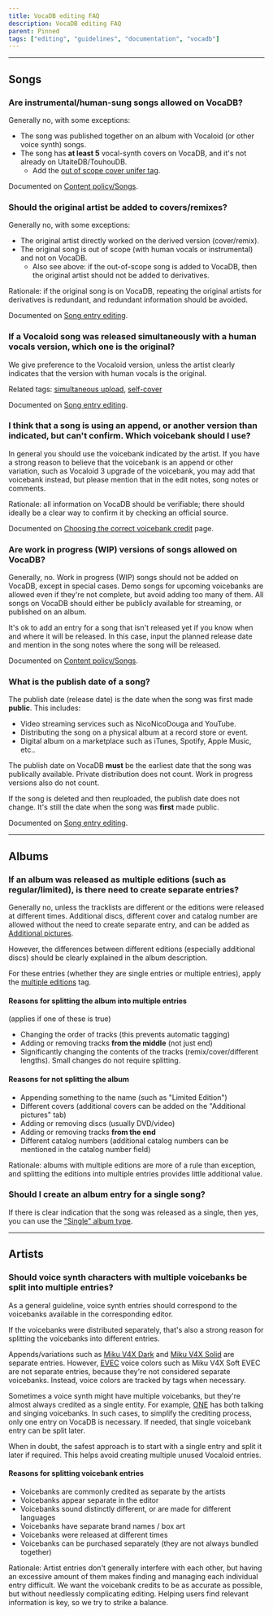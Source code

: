 ---
title: VocaDB editing FAQ
description: VocaDB editing FAQ
parent: Pinned
tags: ["editing", "guidelines", "documentation", "vocadb"]
---

----

## Songs

### Are instrumental/human-sung songs allowed on VocaDB?

Generally no, with some exceptions:
* The song was published together on an album with Vocaloid (or other voice synth) songs.
* The song has **at least 5** vocal-synth covers on VocaDB, and it's not already on UtaiteDB/TouhouDB.
    * Add the [out of scope cover unifer tag](https://vocadb.net/T/6751/out-of-scope-cover-unifier).

Documented on [Content policy/Songs](/docs/other-guidelines/content-policy#Songs).

### Should the original artist be added to covers/remixes?

Generally no, with some exceptions:
* The original artist directly worked on the derived version (cover/remix).
* The original song is out of scope (with human vocals or instrumental) and not on VocaDB. 
    * Also see above: if the out-of-scope song is added to VocaDB, then the original artist should not be added to derivatives.

Rationale: if the original song is on VocaDB, repeating the original artists for derivatives is redundant, and redundant information should be avoided.

Documented on [Song entry editing](/docs/songs/song-entry-editing#tab-artists).

### If a Vocaloid song was released simultaneously with a human vocals version, which one is the original?

We give preference to the Vocaloid version, unless the artist clearly indicates that the version with human vocals is the original.

Related tags: [simultaneous upload](https://vocadb.net/T/4946/simultaneous-upload), [self-cover](https://vocadb.net/T/391)

Documented on [Song entry editing](/docs/songs/song-entry-editing#cover).

### I think that a song is using an append, or another version than indicated, but can't confirm. Which voicebank should I use?

In general you should use the voicebank indicated by the artist. If you have a strong reason to believe that the voicebank is an append or other variation, such as Vocaloid 3 upgrade of the voicebank, you may add that voicebank instead, but please mention that in the edit notes, song notes or comments.

Rationale: all information on VocaDB should be verifiable; there should ideally be a clear way to confirm it by checking an official source.

Documented on [Choosing the correct voicebank credit](/docs/other-guidelines/choosing-the-correct-voicebank-credit) page.

### Are work in progress (WIP) versions of songs allowed on VocaDB?

Generally, no. Work in progress (WIP) songs should not be added on VocaDB, except in special cases. Demo songs for upcoming voicebanks are allowed even if they're not complete, but avoid adding too many of them. All songs on VocaDB should either be publicly available for streaming, or published on an album.

It's ok to add an entry for a song that isn't released yet if you know when and where it will be released. In this case, input the planned release date and mention in the song notes where the song will be released.

Documented on [Content policy/Songs](/docs/other-guidelines/content-policy#Songs).

### What is the publish date of a song?

The publish date (release date) is the date when the song was first made **public**. This includes: 
* Video streaming services such as NicoNicoDouga and YouTube.
* Distributing the song on a physical album at a record store or event.
* Digital album on a marketplace such as iTunes, Spotify, Apple Music, etc.. 

The publish date on VocaDB **must** be the earliest date that the song was publically available. Private distribution does not count. Work in progress versions also do not count.

If the song is deleted and then reuploaded, the publish date does not change. It's still the date when the song was **first** made public.

Documented on [Song entry editing](/docs/songs/song-entry-editing#publish-date).

----

## Albums

### If an album was released as multiple editions (such as regular/limited), is there need to create separate entries?

Generally no, unless the tracklists are different or the editions were released at different times. Additional discs, different cover and catalog number are allowed without the need to create separate entry, and can be added as [Additional pictures](/docs/albums/album-entry-editing#tab-additional-pictures).

However, the differences between different editions (especially additional discs) should be clearly explained in the album description.

For these entries (whether they are single entries or multiple entries), apply the [multiple editions](http://vocadb.net/T/4877/multiple-editions) tag.

#### Reasons for splitting the album into multiple entries

(applies if one of these is true)

* Changing the order of tracks (this prevents automatic tagging)
* Adding or removing tracks **from the middle** (not just end)
* Significantly changing the contents of the tracks (remix/cover/different lengths). Small changes do not require splitting.

#### Reasons for not splitting the album

* Appending something to the name (such as "Limited Edition")
* Different covers (additional covers can be added on the "Additional pictures" tab)
* Adding or removing discs (usually DVD/video)
* Adding or removing tracks **from the end**
* Different catalog numbers (additional catalog numbers can be mentioned in the catalog number field)

Rationale: albums with multiple editions are more of a rule than exception, and splitting the editions into multiple entries provides little additional value.

### Should I create an album entry for a single song?

If there is clear indication that the song was released as a single, then yes, you can use the ["Single" album type](/docs/albums/album-entry-creation).

----

## Artists

### Should voice synth characters with multiple voicebanks be split into multiple entries?

As a general guideline, voice synth entries should correspond to the voicebanks available in the  corresponding editor.

If the voicebanks were distributed separately, that's also a strong reason for splitting the voicebanks into different entries.

Appends/variations such as [Miku V4X Dark](http://vocadb.net/Ar/50233) and [Miku V4X Solid](http://vocadb.net/Ar/50235) are separate entries. However, [EVEC](http://vocadb.net/T/4828/evec) voice colors such as Miku V4X Soft EVEC are not separate entries, because they're not considered separate voicebanks. Instead, voice colors are tracked by tags when necessary.

Sometimes a voice synth might have multiple voicebanks, but they're almost always credited as a single entity. For example, [ONE](http://vocadb.net/Ar/31062) has both talking and singing voicebanks. In such cases, to simplify the crediting process, only one entry on VocaDB is necessary. If needed, that single voicebank entry can be split later.

When in doubt, the safest approach is to start with a single entry and split it later if required. This helps avoid creating multiple unused Vocaloid entries.

#### Reasons for splitting voicebank entries

* Voicebanks are commonly credited as separate by the artists
* Voicebanks appear separate in the editor
* Voicebanks sound distinctly different, or are made for different languages
* Voicebanks have separate brand names / box art
* Voicebanks were released at different times
* Voicebanks can be purchased separately (they are not always bundled together)

Rationale: Artist entries don't generally interfere with each other, but having an excessive amount of them makes finding and managing each individual entry difficult. We want the voicebank credits to be as accurate as possible, but without needlessly complicating editing. Helping users find relevant information is key, so we try to strike a balance.